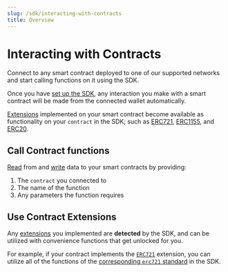 ```yaml
---
slug: /sdk/interacting-with-contracts
title: Overview
---
```



# Interacting with Contracts

<div className="heroGrid">
  
<div>

Connect to any smart contract deployed to one of our
supported networks and start calling functions on it using the SDK.

Once you have [set up the SDK](/sdk/set-up-the-sdk/frontend), any interaction
you make with a smart contract will be made from the connected wallet automatically.

[Extensions](/contractkit/extensions) implemented on your smart contract become
available as functionality on your `contract` in the SDK; such as
[ERC721](/sdk/interacting-with-contracts/erc721),
[ERC1155](/sdk/interacting-with-contracts/erc1155), and
[ERC20](/sdk/interacting-with-contracts/erc20).

<div className="row" style={{ marginBottom: 24 }}>
  <div className="col col--12" style={{ padding: 8 }}>
    <QuickstartCard
      name="Connect to a Contract"
      link="/sdk/interacting-with-contracts/custom-contracts/getting-a-contract"
      image="/assets/icons/sdks.png"
    />
  </div>
</div>

</div>

<div className="heroGridImageContainer">
  <ThemedImage
    sources={{
      light: "/assets/sdk.png",
      dark: "/assets/sdk.png",
    }}
    className="heroGridImage"
    alt="web3sdkio dashboard"
  />
</div>

</div>

## Call Contract functions

[Read](/sdk/interacting-with-contracts/custom-contracts/using-contracts#read-contract-data) from
and [write](/sdk/interacting-with-contracts/custom-contracts/using-contracts#write-transactions)
data to your smart contracts by providing:

1. The `contract` you connected to
2. The name of the function
3. Any parameters the function requires

<div className="row" style={{ marginBottom: 24 }}>
  <div className="col col--12" style={{ padding: 8 }}>
    <QuickstartCard
      name="Calling Contract Functions"
      link="/sdk/interacting-with-contracts/custom-contracts/using-contracts"
      image="/assets/icons/sdks.png"
    />
  </div>
</div>

## Use Contract Extensions

Any [extensions](/contractkit/extensions) you implemented are **detected** by the SDK,
and can be utilized with convenience functions that get unlocked for you.

For example, if your contract implements the [`ERC721`](/contractkit/erc721) extension,
you can utilize all of the functions of the [corresponding `erc721` standard](/sdk/interacting-with-contracts/erc721)
in the SDK.

<div className="row" style={{ marginBottom: 24 }}>
  <div className="col col--4" style={{ padding: 8 }}>
    <QuickstartCard
      name="ERC721 Extensions"
      link="/sdk/interacting-with-contracts/erc721"
      image="/assets/icons/nft.png"
    />
  </div>
  <div className="col col--4" style={{ padding: 8 }}>
    <QuickstartCard
      name="ERC1155 Extensions"
      link="/sdk/interacting-with-contracts/erc1155"
      image="/assets/icons/edition.png"
    />
  </div>
  <div className="col col--4" style={{ padding: 8 }}>
    <QuickstartCard
      name="ERC20 Extensions"
      link="/sdk/interacting-with-contracts/erc20"
      image="/assets/icons/token.png"
    />
  </div>
</div>
